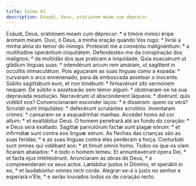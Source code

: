 ```yaml
---
title: Salmo 63
description: Exaudi, Deus, orationem meam cum deprecor
---
```


<div class="side-by-side not-content">
  <span class="text-justify">
    Exáudi, Deus, oratiónem meam cum déprecor: * a timóre inimíci éripe ánimam
    meam.
  </span>
  <span class="text-justify">
    Ouvi, ó Deus, a minha oração quando Vos rogo: * livrai a minha alma do temor
    do inimigo.
  </span>
  <span class="text-justify">
    Protexísti me a convéntu malignántium: * a multitúdine operántium
    iniquitátem.
  </span>
  <span class="text-justify">
    Defendestes-me da conspiração dos malignos: * da multidão dos que praticam a
    iniquidade.
  </span>
  <span class="text-justify">
    Quia exacuérunt ut gládium linguas suas: * intendérunt arcum rem amáram, ut
    sagíttent in occúltis immaculátum.
  </span>
  <span class="text-justify">
    Pois aguçaram as suas línguas como a espada: * curvaram o arco envenenado,
    para de emboscada assetear o inocente.
  </span>
  <span class="text-justify">
    Súbito sagittábunt eum, et non timébunt: * firmavérunt sibi sermónem nequam.
  </span>
  <span class="text-justify">
    De súbito o assetearão sem temor algum: * obstinaram-se na sua depravada
    resolução.
  </span>
  <span class="text-justify">
    Narravérunt ut abscónderent láqueos: * dixérunt: quis vidébit eos?
  </span>
  <span class="text-justify">
    Convencionaram esconder laços: * e disseram: quem os verá?
  </span>
  <span class="text-justify">
    Scrutáti sunt iniquitátes: * defecérunt scrutántes scrutínio.
  </span>
  <span class="text-justify">
    Inventaram crimes: * cansaram-se a esquadrinhar manhas.
  </span>
  <span class="text-justify">
    Accédet homo ad cor altum: * et exaltábitur Deus.
  </span>
  <span class="text-justify">
    O homem penetrará até ao fundo do coração: * e Deus será exaltado.
  </span>
  <span class="text-justify">
    Sagíttæ parvulórum factæ sunt plagæ eórum: * et infirmátæ sunt contra eos
    linguæ eórum.
  </span>
  <span class="text-justify">
    As flechas das crianças são as suas feridas: * e as suas línguas contra eles
    perderam a força.
  </span>
  <span class="text-justify">
    Conturbáti sunt omnes qui vidébant eos: * et tímuit omnis homo.
  </span>
  <span class="text-justify">
    Todos os que os viam ficaram abalados: * e todo o homem temeu.
  </span>
  <span class="text-justify">
    Et annuntiavérunt ópera Dei, * et facta ejus intellexérunt.
  </span>
  <span class="text-justify">
    Anunciaram as obras de Deus, * e compreenderam os seus actos.
  </span>
  <span class="text-justify">
    Lætábitur justus in Dómino, et sperábit in eo, * et laudabúntur omnes recti
    corde.
  </span>
  <span class="text-justify">
    Alegrar-se-á o justo no senhor e esperará n’Ele, * e serão louvados todos os
    de coração recto.
  </span>
</div>
